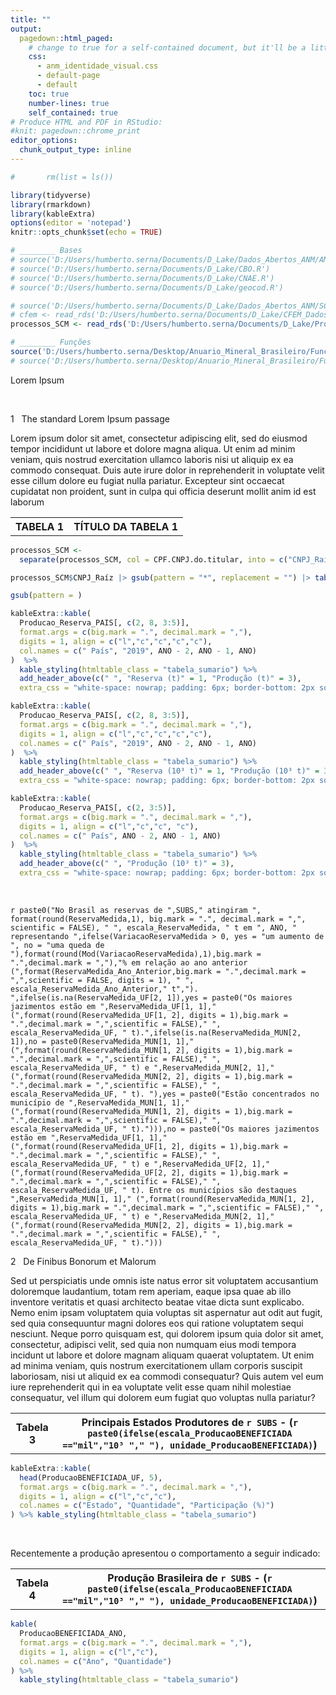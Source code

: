 ---          
title: ""
output:
  pagedown::html_paged:
    # change to true for a self-contained document, but it'll be a litte slower for Pandoc to render
    css:
      - anm_identidade_visual.css
      - default-page
      - default
    toc: true
    number-lines: true
    self_contained: true
# Produce HTML and PDF in RStudio:
#knit: pagedown::chrome_print
editor_options: 
  chunk_output_type: inline
---

```{r setup, include=FALSE}
#       rm(list = ls())

library(tidyverse)
library(rmarkdown)
library(kableExtra)
options(editor = 'notepad')
knitr::opts_chunk$set(echo = TRUE)
```

```{r carregamento, include=FALSE}
# ________ Bases
# source('D:/Users/humberto.serna/Documents/D_Lake/Dados_Abertos_ANM/AMB_Dados_Abertos.R')
# source('D:/Users/humberto.serna/Documents/D_Lake/CBO.R')
# source('D:/Users/humberto.serna/Documents/D_Lake/CNAE.R')
# source('D:/Users/humberto.serna/Documents/D_Lake/geocod.R')

# source('D:/Users/humberto.serna/Documents/D_Lake/Dados_Abertos_ANM/SCM_Microdados_CadMIN.R')
# cfem <- read_rds('D:/Users/humberto.serna/Documents/D_Lake/CFEM_Dados_Abertos.RDATA')
processos_SCM <- read_rds('D:/Users/humberto.serna/Documents/D_Lake/Processos_ANM_Dados_Abertos.RDATA')

# ________ Funções
source('D:/Users/humberto.serna/Desktop/Anuario_Mineral_Brasileiro/Funcoes_de_Formatacao_Estilo/Funcoes_de_Formatacao_Estilo.R')
# source('D:/Users/humberto.serna/Desktop/Anuario_Mineral_Brasileiro/Funcoes_de_Formatacao_Estilo/Compatibilizacao_processos_CADMIN_SIGMINE.R')

```



<div class="titulo_secao"> Lorem Ipsum </div>

<br />

<div class="titulo_subsecao"> 1&nbsp;&nbsp;&nbsp;The standard Lorem Ipsum passage </div>
<p>

Lorem ipsum dolor sit amet, consectetur adipiscing elit, sed do eiusmod tempor incididunt ut labore et dolore magna aliqua. Ut enim ad minim veniam, quis nostrud exercitation ullamco laboris nisi ut aliquip ex ea commodo consequat. Duis aute irure dolor in reprehenderit in voluptate velit esse cillum dolore eu fugiat nulla pariatur. Excepteur sint occaecat cupidatat non proident, sunt in culpa qui officia deserunt mollit anim id est laborum

</p>

<table class = "tabela_frontao"><tr><th class = "tabela_frontao_numero"> TABELA 1 </th><th class="tabela_frontao_titulo"> TÍTULO DA TABELA 1  </th></tr></table>
```{r RESERVA_PRODUÇÃO_MUNDIAL_A, eval=A, echo=FALSE, message=FALSE, warning=FALSE}


processos_SCM <- 
  separate(processos_SCM, col = CPF.CNPJ.do.titular, into = c("CNPJ_Raíz", "UF_CNPJ"), sep = "/")

processos_SCM$CNPJ_Raíz |> gsub(pattern = "*", replacement = "") |> table()

gsub(pattern = )

kableExtra::kable(
  Producao_Reserva_PAIS[, c(2, 8, 3:5)],
  format.args = c(big.mark = ".", decimal.mark = ","),
  digits = 1, align = c("l","c","c","c","c"),
  col.names = c(" País", "2019", ANO - 2, ANO - 1, ANO)
)  %>%
  kable_styling(htmltable_class = "tabela_sumario") %>%
  add_header_above(c(" ", "Reserva (t)" = 1, "Produção (t)" = 3), 
  extra_css = "white-space: nowrap; padding: 6px; border-bottom: 2px solid #ffffff;", line = FALSE)

```

```{r RESERVA_PRODUÇÃO_MUNDIAL_B, eval=B, echo=FALSE, message=FALSE, warning=FALSE}
kableExtra::kable(
  Producao_Reserva_PAIS[, c(2, 8, 3:5)],
  format.args = c(big.mark = ".", decimal.mark = ","),
  digits = 1, align = c("l","c","c","c","c"),
  col.names = c(" País", "2019", ANO - 2, ANO - 1, ANO)
)  %>%
  kable_styling(htmltable_class = "tabela_sumario") %>%
  add_header_above(c(" ", "Reserva (10³ t)" = 1, "Produção (10³ t)" = 3), 
  extra_css = "white-space: nowrap; padding: 6px; border-bottom: 2px solid #ffffff;", line = FALSE)

```

```{r RESERVA_PRODUÇÃO_MUNDIAL_C, eval=C, echo=FALSE, message=FALSE, warning=FALSE}
kableExtra::kable(
  Producao_Reserva_PAIS[, c(2, 3:5)],
  format.args = c(big.mark = ".", decimal.mark = ","),
  digits = 1, align = c("l","c","c", "c"),
  col.names = c(" País", ANO - 2, ANO - 1, ANO)
)  %>%
  kable_styling(htmltable_class = "tabela_sumario") %>%
  add_header_above(c(" ", "Produção (10³ t)" = 3), 
  extra_css = "white-space: nowrap; padding: 6px; border-bottom: 2px solid #ffffff;", line = FALSE)

```
<br />

<p>
`r paste0("No Brasil as reservas de ",SUBS," atingiram ", format(round(ReservaMedida,1), big.mark = ".", decimal.mark = ",", scientific = FALSE), " ", escala_ReservaMedida, " t em ", ANO, " representando ",ifelse(VariacaoReservaMedida > 0, yes = "um aumento de ", no = "uma queda de "),format(round(Mod(VariacaoReservaMedida),1),big.mark = ".",decimal.mark = ","),"% em relação ao ano anterior (",format(ReservaMedida_Ano_Anterior,big.mark = ".",decimal.mark = ",",scientific = FALSE, digits = 1), " ", escala_ReservaMedida_Ano_Anterior," t","). ",ifelse(is.na(ReservaMedida_UF[2, 1]),yes = paste0("Os maiores jazimentos estão em ",ReservaMedida_UF[1, 1]," (",format(round(ReservaMedida_UF[1, 2], digits = 1),big.mark = ".",decimal.mark = ",",scientific = FALSE)," ", escala_ReservaMedida_UF, " t).",ifelse(is.na(ReservaMedida_MUN[2, 1]),no = paste0(ReservaMedida_MUN[1, 1]," (",format(round(ReservaMedida_MUN[1, 2], digits = 1),big.mark = ".",decimal.mark = ",",scientific = FALSE)," ", escala_ReservaMedida_UF, " t) e ",ReservaMedida_MUN[2, 1]," (",format(round(ReservaMedida_MUN[2, 2], digits = 1),big.mark = ".",decimal.mark = ",",scientific = FALSE)," ", escala_ReservaMedida_UF, " t). "),yes = paste0("Estão concentrados no município de ",ReservaMedida_MUN[1, 1]," (",format(round(ReservaMedida_MUN[1, 2], digits = 1),big.mark = ".",decimal.mark = ",",scientific = FALSE)," ", escala_ReservaMedida_UF, " t)."))),no = paste0("Os maiores jazimentos estão em ",ReservaMedida_UF[1, 1]," (",format(round(ReservaMedida_UF[1, 2], digits = 1),big.mark = ".",decimal.mark = ",",scientific = FALSE)," ", escala_ReservaMedida_UF, " t) e ",ReservaMedida_UF[2, 1]," (",format(round(ReservaMedida_UF[2, 2], digits = 1),big.mark = ".",decimal.mark = ",",scientific = FALSE)," ", escala_ReservaMedida_UF, " t). Entre os municípios são destaques ",ReservaMedida_MUN[1, 1]," (",format(round(ReservaMedida_MUN[1, 2], digits = 1),big.mark = ".",decimal.mark = ",",scientific = FALSE)," ", escala_ReservaMedida_UF, " t) e ",ReservaMedida_MUN[2, 1]," (",format(round(ReservaMedida_MUN[2, 2], digits = 1),big.mark = ".",decimal.mark = ",",scientific = FALSE)," ", escala_ReservaMedida_UF, " t).")))`
</p>
\newpage
<div class="titulo_subsecao"> 2&nbsp;&nbsp;&nbsp;De Finibus Bonorum et Malorum </div>
<p>
Sed ut perspiciatis unde omnis iste natus error sit voluptatem accusantium doloremque laudantium, totam rem aperiam, eaque ipsa quae ab illo inventore veritatis et quasi architecto beatae vitae dicta sunt explicabo. Nemo enim ipsam voluptatem quia voluptas sit aspernatur aut odit aut fugit, sed quia consequuntur magni dolores eos qui ratione voluptatem sequi nesciunt. Neque porro quisquam est, qui dolorem ipsum quia dolor sit amet, consectetur, adipisci velit, sed quia non numquam eius modi tempora incidunt ut labore et dolore magnam aliquam quaerat voluptatem. Ut enim ad minima veniam, quis nostrum exercitationem ullam corporis suscipit laboriosam, nisi ut aliquid ex ea commodi consequatur? Quis autem vel eum iure reprehenderit qui in ea voluptate velit esse quam nihil molestiae consequatur, vel illum qui dolorem eum fugiat quo voluptas nulla pariatur?
</p>
<table class = "tabela_frontao"><tr><th class = "tabela_frontao_numero"> Tabela 3 </th><th class="tabela_frontao_titulo"> Principais Estados Produtores de `r SUBS` - (`r paste0(ifelse(escala_ProducaoBENEFICIADA =="mil","10³ "," "), unidade_ProducaoBENEFICIADA)`) </th></tr></table>
```{r ProducaoBENEFICIADA_UF, echo=FALSE, warning=FALSE}
kableExtra::kable(
  head(ProducaoBENEFICIADA_UF, 5),
  format.args = c(big.mark = ".", decimal.mark = ","),
  digits = 1, align = c("l","c","c"),
  col.names = c("Estado", "Quantidade", "Participação (%)")
) %>% kable_styling(htmltable_class = "tabela_sumario")
```
<br />
<p>
Recentemente a produção apresentou o comportamento a seguir indicado:
</p>
<table class = "tabela_frontao"><tr><th class = "tabela_frontao_numero"> Tabela 4 </th><th class="tabela_frontao_titulo"> Produção Brasileira de `r SUBS` - (`r paste0(ifelse(escala_ProducaoBENEFICIADA =="mil","10³ "," "), unidade_ProducaoBENEFICIADA)`)</th></tr></table>
```{r ProducaoBENEFICIADA_ANO, echo=FALSE, warning=FALSE}
kable(
  ProducaoBENEFICIADA_ANO,
  format.args = c(big.mark = ".", decimal.mark = ","),
  digits = 1, align = c("l","c"),
  col.names = c("Ano", "Quantidade")
) %>%
  kable_styling(htmltable_class = "tabela_sumario")
```
<br />
\newpage

